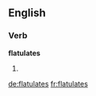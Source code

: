 ==English==

===Verb===
'''flatulates'''

# {{en-third-person singular of|flatulate}}

[[de:flatulates]]
[[fr:flatulates]]